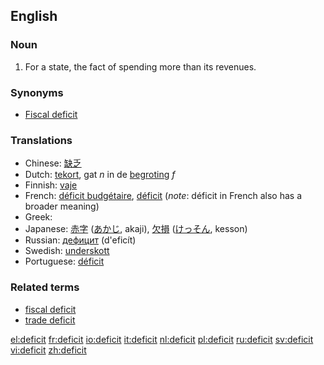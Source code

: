 ==English==

===Noun===
{{en-noun}}

# For a state, the fact of spending more than its revenues.

===Synonyms===
*[[Fiscal deficit]]

===Translations===
*Chinese: [[缺乏]] 
*Dutch: [[tekort]], gat ''n'' in de [[begroting]] ''f''
*Finnish: [[vaje]]
*French: [[déficit budgétaire]], [[déficit]] (''note'': déficit in French also has a broader meaning)
*Greek: {{t|el|έλλειμμα|n}}
*Japanese: [[赤字]] ([[あかじ]], akaji), [[欠損]] ([[けっそん]], kesson)
*Russian: [[дефицит]] (d'eficít) {{m}}
*Swedish: [[underskott]]
*Portuguese: [[déficit]]

===Related terms===
*[[fiscal deficit]]
*[[trade deficit]]

[[el:deficit]]
[[fr:deficit]]
[[io:deficit]]
[[it:deficit]]
[[nl:deficit]]
[[pl:deficit]]
[[ru:deficit]]
[[sv:deficit]]
[[vi:deficit]]
[[zh:deficit]]